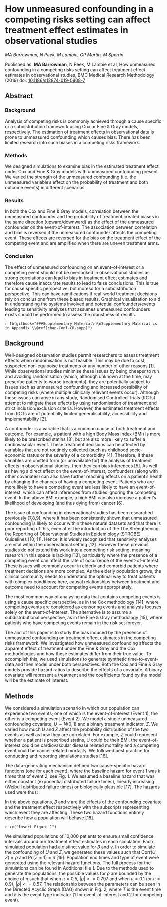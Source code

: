 
# How unmeasured confounding in a competing risks setting can affect treatment effect estimates in observational studies {#chap-Conf-CR}
*MA Barrowman, N Peek, M Lambie, GP Martin, M Sperrin*

Published as: **MA Barrowman**, N Peek, M Lambie et al, How unmeasured confounding in a competing risks setting can affect treatment effect estimates in observational studies, BMC Medical Research Methodology (2019) doi: [10.1186/s12874-019-0808-7](https://doi.org/10.1186/s12874-019-0808-7)

## Abstract {-}

### Background
Analysis of competing risks is commonly achieved through a cause specific or a subdistribution framework using Cox or Fine & Gray models, respectively. The estimation of treatment effects in observational data is prone to unmeasured confounding which causes bias. There has been limited research into such biases in a competing risks framework.

### Methods
We designed simulations to examine bias in the estimated treatment effect under Cox and Fine & Gray models with unmeasured confounding present. We varied the strength of the unmeasured confounding (i.e. the unmeasured variable's effect on the probability of treatment and both outcome events) in different scenarios.

### Results
In both the Cox and Fine & Gray models, correlation between the unmeasured confounder and the probability of treatment created biases in the same direction (upward/downward) as the effect of the unmeasured confounder on the event-of-interest. The association between correlation and bias is reversed if the unmeasured confounder affects the competing event. These effects are reversed for the bias on the treatment effect of the competing event and are amplified when there are uneven treatment arms.

### Conclusion
The effect of unmeasured confounding on an event-of-interest or a competing event should not be overlooked in observational studies as strong correlations can lead to bias in treatment effect estimates and therefore cause inaccurate results to lead to false conclusions. This is true for cause specific perspective, but moreso for a subdistribution perspective. This can have ramifications if real-world treatment decisions rely on conclusions from these biased results. Graphical visualisation to aid in understanding the systems involved and potential confounders/events leading to sensitivity analyses that assumes unmeasured confounders exists should be performed to assess the robustness of results.

`r fb(gitbook="###Supplementary Material\n\nSupplementary Material is in Appendix \\@ref(chap-Conf-CR-supp)")`


## Background

Well-designed observation studies permit researchers to assess treatment effects when randomisation is not feasible. This may be due to cost, suspected non-equipoise treatments or any number of other reasons [1]. While observational studies minimise these issues by being cheaper to run and avoiding randomisation (which, although unknown at the time, may prescribe patients to worse treatments), they are potentially subject to issues such as unmeasured confounding and increased possibility of competing risks (where multiple clinically relevant events occur). Although these issues can arise in any study, Randomised Controlled Trials (RCTs) attempt to mitigate these effects by using randomisation of treatment and strict inclusion/exclusion criteria. However, the estimated treatment effects from RCTs are of potentially limited generalisability, accessibility and implementability [2].

A confounder is a variable that is a common cause of both treatment and outcome. For example, a patient with a high Body Mass Index (BMI) is more likely to be prescribed statins [3], but are also more likely to suffer a cardiovascular event. These treatment decisions can be affected by variables that are not routinely collected (such as childhood socio-economic status or the severity of a comorbidity [4]. Therefore, if these variables are omitted form (or unavailable for) the analysis of treatment effects in observational studies, then they can bias inferences [5]. As well as having a direct effect on the event-of-interest, confounders (along with other covariates) can also have further reaching effects on a patient’s health by changing the chances of having a competing event. Patients who are more likely to have a competing event are less likely to have an event-of-interest, which can affect inferences from studies ignoring the competing event. In the above BMI example, a high BMI can also increase a patient’s likelihood of developing (and thus dying from) cancer [6].

The issue of confounding in observational studies has been researched previously [7,8,9], where it has been consistently shown that unmeasured confounding is likely to occur within these natural datasets and that there is poor reporting of this, even after the introduction of the The Strengthening the Reporting of Observational Studies in Epidemiology (STROBE) Guidelines [10, 11]. Hence, it is widely recognised that sensitivity analyses are vital within the observational setting [12]. However these previous studies do not extend this work into a competing risk setting, meaning research in this space is lacking [13], particularly where the presence of a competing event can affect the rate of occurrence of the event-of-interest. These issues will commonly occur in elderly and comorbid patients where treatment decisions are more complex. As the elderly population grows, the clinical community needs to understand the optimal way to treat patients with complex conditions; here, causal relationships between treatment and outcome need to account for competing events appropriately.

The most common way of analysing data that contains competing events is using a cause specific perspective, as in the Cox methodology [14], where competing events are considered as censoring events and analysis focuses solely on the event-of-interest. The alternative is to assume a subdistributional perspective, as in the Fine & Gray methodology [15], where patients who have competing events remain in the risk set forever.

The aim of this paper is to study the bias induced by the presence of unmeasured confounding on treatment effect estimates in the competing risks framework. We investigated how unmeasured confounding affects the apparent effect of treatment under the Fine & Gray and the Cox methodologies and how these estimates differ from their true value. To accomplish this, we used simulations to generate synthetic time-to-event-data and then model under both perspectives. Both the Cox and Fine & Gray models provide hazard ratios to describe the effects of a covariate. A binary covariate will represent a treatment and the coefficients found by the model will be the estimate of interest.

## Methods

We considered a simulation scenario in which our population can experience two events; one of which is the event-of-interest (Event 1), the other is a competing event (Event 2). We model a single unmeasured confounding covariate, $U \sim N (0,1)$ and a binary treatment indicator, $Z$. We varied how much $U$ and $Z$ affect the probability distribution of the two events as well as how they are correlated. For example, $Z$ could represent whether a patient is prescribed statins, U could be their BMI, the event-of-interest could be cardiovascular disease related mortality and a competing event could be cancer-related mortality. We followed best practice for conducting and reporting simulations studies [16].

The data-generating mechanism defined two cause-specific hazard functions (one for each event), where the baseline hazard for event 1 was $k$ times that of event 2, see Fig. 1. We assumed a baseline hazard that was either constant (exponential distributed failure times), linearly increasing (Weibull distributed failure times) or biologically plausible [17]. The hazards used were thus:


\begin{align}
\lambda_1(t|U,Z) &= ke^{\beta_1U + \gamma_1Z}\lambda_0(t)\\
\lambda_2(t|U,Z) &= ke^{\beta_2U + \gamma_2Z}\lambda_0(t)
\end{align}

\begin{equation}
\lambda_0(t) \begin{cases}
1 & \textrm{Exponential}\\
2t & \textrm{Webull}\\
\exp{-18+7.3t-11.5t^{0.5}\log(t) + 9.5t^{0.5}} & \textrm{Plausible}
\end{cases}
\end{equation}


In the above equations, $\beta$ and $\gamma$ are the effects of the confounding covariate and the treatment effect respectively with the subscripts representing which event they are affecting. These two hazard functions entirely describe how a population will behave [18].

`r xx("Insert Figure 1")`

We simulated populations of 10,000 patients to ensure small confidence intervals around our treatment effect estimates in each simulation. Each simulated population had a distinct value for $\beta$ and $\gamma$. In order to simulate the confounding of $U$ and $Z$, we generated these values such that $\textrm{Corr}(U,Z) = \rho$ and $\Pr(Z = 1) = \pi$ [19]. Population end times and type of event were generated using the relevant hazard functions. The full process for the simulations can be found in Additional file 1. Due to the methods used to generate the populations, the possible values for $\rho$ are bounded by the choice of $\pi$ such that when $\pi = 0.5$, $\left|\rho\right| <= 0.797$ and when $\pi = 0.1$ (or $\pi=0.9$), $\left|\rho\right| <= 0.57$. The relationship between the parameters can be seen in the Directed Acyclic Graph (DAG) shown in Fig. 2, where $T$ is the event time and $\delta$ is the event type indicator (1 for event-of-interest and 2 for competing event).
